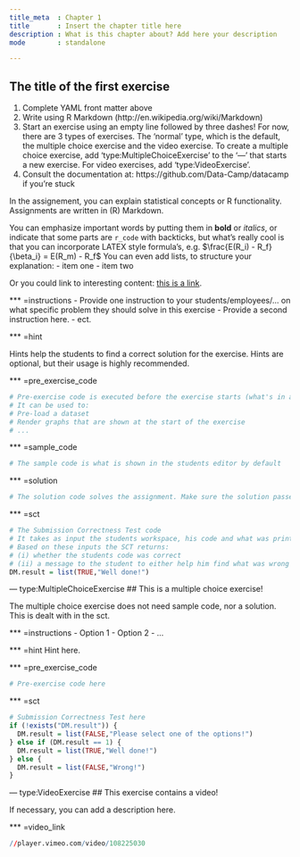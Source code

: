 ```yaml
---
title_meta  : Chapter 1
title       : Insert the chapter title here
description : What is this chapter about? Add here your description
mode        : standalone

---
```

## The title of the first exercise

1. Complete YAML front matter above
2. Write using R Markdown (http://en.wikipedia.org/wiki/Markdown)
3. Start an exercise using an empty line followed by three dashes!
   For now, there are 3 types of exercises. The 'normal' type, which is the default, 
   the multiple choice exercise and the video exercise. To create a multiple choice exercise, 
   add 'type:MultipleChoiceExercise' to the '---' that starts a new exercise. For video exercises, add 
   'type:VideoExercise'.
4. Consult the documentation at: https://github.com/Data-Camp/datacamp if you're stuck
  
In the assignement, you can explain statistical concepts or R functionality. Assignments are written in (R) Markdown.

You can emphasize important words by putting them in **bold** or *italics*, or indicate that some parts are `r_code` with backticks, but what's really cool is that you can incorporate LATEX style formula's, e.g. $\frac{E(R_i) - R_f}{\beta_i} = E(R_m) - R_f$ You can even add lists, to structure your explanation: 
- item one
- item two

Or you could link to interesting content: [this is a link](http://en.wikipedia.org/wiki/Markdown).

*** =instructions
- Provide one instruction to your students/employees/... on what specific problem they should solve in this exercise
- Provide a second instruction here.
- ect.

*** =hint

Hints help the students to find a correct solution for the exercise. Hints are optional, but their usage is highly recommended.

*** =pre_exercise_code

```r
# Pre-exercise code is executed before the exercise starts (what's in a name...)
# It can be used to:
# Pre-load a dataset
# Render graphs that are shown at the start of the exercise
# ...
```

*** =sample_code

```r
# The sample code is what is shown in the students editor by default
```

*** =solution

```r
# The solution code solves the assignment. Make sure the solution passes the submission correctness test (we will check this;-)!
```

*** =sct

```r
# The Submission Correctness Test code
# It takes as input the students workspace, his code and what was printed to the console during the exercise.
# Based on these inputs the SCT returns:
# (i) whether the students code was correct
# (ii) a message to the student to either help him find what was wrong or congratulate him on finding the solution.
DM.result = list(TRUE,"Well done!")
```

--- type:MultipleChoiceExercise
## This is a multiple choice exercise!

The multiple choice exercise does not need sample code, nor a solution. This is dealt with in the sct.

*** =instructions
- Option 1
- Option 2
- ...
  
*** =hint
Hint here. 

*** =pre_exercise_code

```r
# Pre-exercise code here
```

*** =sct

```r
# Submission Correctness Test here
if (!exists("DM.result")) {
  DM.result = list(FALSE,"Please select one of the options!")
} else if (DM.result == 1) {
  DM.result = list(TRUE,"Well done!")
} else {
  DM.result = list(FALSE,"Wrong!")
}
```

--- type:VideoExercise
## This exercise contains a video!

If necessary, you can add a description here.

*** =video_link

```r
//player.vimeo.com/video/108225030
```